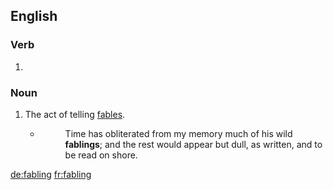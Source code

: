 
==English==

===Verb===
{{head|en}}

# {{present participle of|fable}}

===Noun===
{{en-noun}}

# The act of telling [[fable]]s.
#* {{w|Charles Lamb}}
#*: Time has obliterated from my memory much of his wild '''fablings'''; and the rest would appear but dull, as written, and to be read on shore.

[[de:fabling]]
[[fr:fabling]]